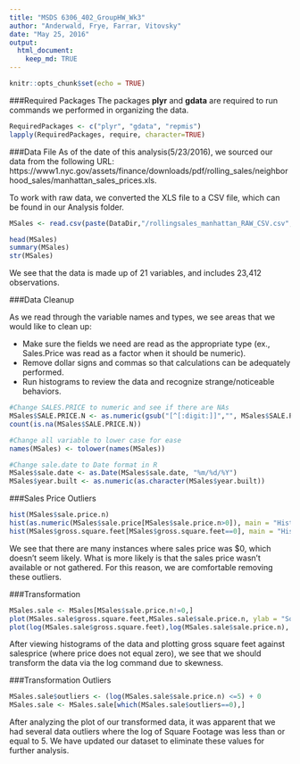```yaml
---
title: "MSDS 6306_402_GroupHW_Wk3"
author: "Anderwald, Frye, Farrar, Vitovsky"
date: "May 25, 2016"
output: 
  html_document:
    keep_md: TRUE
---
```


```r
knitr::opts_chunk$set(echo = TRUE)
```


###Required Packages
The packages **plyr** and **gdata** are required to run commands we performed in organizing the data. 


```r
RequiredPackages <- c("plyr", "gdata", "repmis")
lapply(RequiredPackages, require, character=TRUE)
```


###Data File
As of the date of this analysis(5/23/2016), we sourced our data from the following URL: https://www1.nyc.gov/assets/finance/downloads/pdf/rolling_sales/neighborhood_sales/manhattan_sales_prices.xls.  

To work with raw data, we converted the XLS file to a CSV file, which can be found in our Analysis folder. 

```r
MSales <- read.csv(paste(DataDir,"/rollingsales_manhattan_RAW_CSV.csv",sep = ""), skip=4, header=TRUE)
```

```r
head(MSales)
summary(MSales)
str(MSales)
```

We see that the data is made up of 21 variables, and includes 23,412 observations. 

###Data Cleanup

As we read through the variable names and types, we see areas that we would like to clean up:

* Make sure the fields we need are read as the appropriate type (ex., Sales.Price was read as a factor when it should be numeric).
* Remove dollar signs and commas so that calculations can be adequately    
  performed.
* Run histograms to review the data and recognize strange/noticeable behaviors.
  
```r
#Change SALES.PRICE to numeric and see if there are NAs
MSales$SALE.PRICE.N <- as.numeric(gsub("[^[:digit:]]","", MSales$SALE.PRICE))
count(is.na(MSales$SALE.PRICE.N))
```



```r
#Change all variable to lower case for ease
names(MSales) <- tolower(names(MSales))

```

```r
#Change sale.date to Date format in R
MSales$sale.date <- as.Date(MSales$sale.date, "%m/%d/%Y")
MSales$year.built <- as.numeric(as.character(MSales$year.built))
```

###Sales Price Outliers

```r
hist(MSales$sale.price.n) 
hist(as.numeric(MSales$sale.price[MSales$sale.price.n>0]), main = "Histogram of Sales Prices", xlab = "Sales Price", col = "red")
hist(MSales$gross.square.feet[MSales$gross.square.feet==0], main = "Histogram of Square Feet", xlab = "Square Feet", col = "red")
```

We see that there are many instances where sales price was $0, which doesn't seem likely.  What is more likely is that the sales price wasn't available or not gathered.  For this reason, we are comfortable removing these outliers.

###Transformation

```r
MSales.sale <- MSales[MSales$sale.price.n!=0,]
plot(MSales.sale$gross.square.feet,MSales.sale$sale.price.n, ylab = "Square Feet", xlab = "Sales Price")
plot(log(MSales.sale$gross.square.feet),log(MSales.sale$sale.price.n), ylab = "Log of Square Feet", xlab = "Log of Sales Price")
```

After viewing histograms of the data and plotting gross square feet against salesprice (where price does not equal zero), we see that we should transform the data via the log command due to skewness.  

###Transformation Outliers

```r
MSales.sale$outliers <- (log(MSales.sale$sale.price.n) <=5) + 0
MSales.sale <- MSales.sale[which(MSales.sale$outliers==0),]
```

After analyzing the plot of our transformed data, it was apparent that we had several data outliers where the log of Square Footage was less than or equal to 5. We have updated our dataset to eliminate these values for further analysis.

